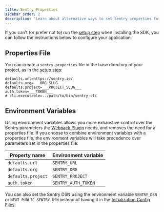 ```yaml
---
title: Sentry Properties
sidebar_order: 2
description: "Learn about alternative ways to set Sentry properties for your application."
---
```


If you can’t (or prefer not to) run the [setup step](/platforms/javascript/guides/nextjs/#setup) when installing the SDK, you can follow the instructions below to configure your application.

## Properties File

You can create a `sentry.properties` file in the base directory of your project, as in the [setup step](/platforms/javascript/guides/nextjs/#setup):

```properties {filename:sentry.properties}
defaults.url=https://sentry.io/
defaults.org=___ORG_SLUG___
defaults.project=___PROJECT_SLUG___
auth.token=___TOKEN___
# cli.executable=../path/to/bin/sentry-cli
```

## Environment Variables

Using environment variables allows you more exhaustive control over the Sentry parameters the [Webpack Plugin](https://github.com/getsentry/sentry-webpack-plugin) needs, and removes the need for a properties file.
If you choose to combine environment variables with a properties file, the environment variables will take precedence over parameters set in the properties file.

| Property name      | Environment variable |
| ------------------ | -------------------- |
| `defaults.url`     | `SENTRY_URL`         |
| `defaults.org`     | `SENTRY_ORG`         |
| `defaults.project` | `SENTRY_PROJECT`     |
| `auth.token`       | `SENTRY_AUTH_TOKEN`  |

You can also set the Sentry DSN using the environment variable `SENTRY_DSN` or `NEXT_PUBLIC_SENTRY_DSN` instead of having it in the [Initialization Config Files](/platforms/javascript/guides/nextjs/manual-setup/manual-config/#set-initialization-config-files).
